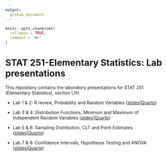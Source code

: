 ```yaml
---
output: 
  github_document
---
```

<!-- README.md is generated from README.Rmd. Please edit that file -->

```r
knitr::opts_chunk$set(
  collapse = TRUE,
  comment = "#>"
)
```
# STAT 251-Elementary Statistics: Lab presentations

<!-- badges: start -->
<!-- badges: end -->

This repository contains the laboratory presentations for STAT 251 (Elementary Statistics), section L1H.

- Lab 1 & 2: R review, Probability and Random Variables ([slides](https://javiermtzrdz.github.io/stat251_lab-presentations/slides/labs-1-2#/title-slide)|[Quarto](slides/labs-1-2.qmd))

- Lab 3 & 4: Distribution Functions, Minimum and Maximum of Independent Random Variables ([slides](https://javiermtzrdz.github.io/stat251_lab-presentations/slides/labs-3-4#/title-slide)|[Quarto](slides/labs-3-4.qmd))

- Lab 5 & 6: Sampling Distribution, CLT and Point Estimates ([slides](https://javiermtzrdz.github.io/stat251_lab-presentations/slides/labs-5-6#/title-slide)|[Quarto](slides/labs-5-6.qmd))

- Lab 7 & 8: Confidence Intervals, Hypothesis Testing and ANOVA ([slides](https://javiermtzrdz.github.io/stat251_lab-presentations/slides/labs-7-8#/title-slide)|[Quarto](slides/labs-7-8.qmd))


